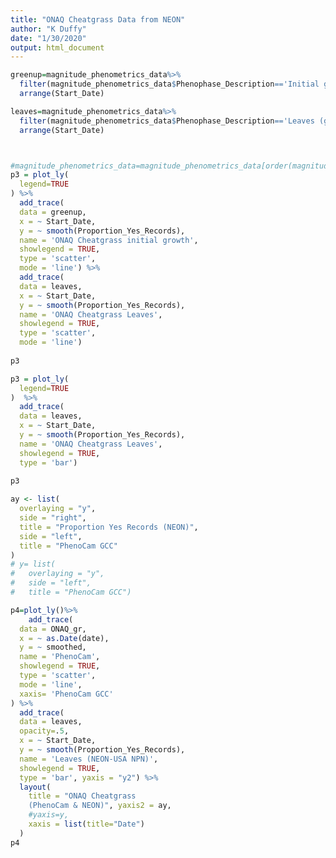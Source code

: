 ```yaml
---
title: "ONAQ Cheatgrass Data from NEON"
author: "K Duffy"
date: "1/30/2020"
output: html_document
---
```


```r

greenup=magnitude_phenometrics_data%>%
  filter(magnitude_phenometrics_data$Phenophase_Description=='Initial growth (grasses/sedges)')%>%
  arrange(Start_Date)

leaves=magnitude_phenometrics_data%>%
  filter(magnitude_phenometrics_data$Phenophase_Description=='Leaves (grasses)')%>%
  arrange(Start_Date)




```


```r
#magnitude_phenometrics_data=magnitude_phenometrics_data[order(magnitude_phenometrics_data$Start_Date), ]
p3 = plot_ly(
  legend=TRUE
) %>%
  add_trace(
  data = greenup,
  x = ~ Start_Date,
  y = ~ smooth(Proportion_Yes_Records),
  name = 'ONAQ Cheatgrass initial growth',
  showlegend = TRUE,
  type = 'scatter',
  mode = 'line') %>%
  add_trace(
  data = leaves,
  x = ~ Start_Date,
  y = ~ smooth(Proportion_Yes_Records),
  name = 'ONAQ Cheatgrass Leaves',
  showlegend = TRUE,
  type = 'scatter',
  mode = 'line')
  
p3
```

```r
p3 = plot_ly(
  legend=TRUE
)  %>%
  add_trace(
  data = leaves,
  x = ~ Start_Date,
  y = ~ smooth(Proportion_Yes_Records),
  name = 'ONAQ Cheatgrass Leaves',
  showlegend = TRUE,
  type = 'bar')
  
p3
```

```r
ay <- list(
  overlaying = "y",
  side = "right",
  title = "Proportion Yes Records (NEON)",
  side = "left", 
  title = "PhenoCam GCC"
)
# y= list(
#   overlaying = "y",
#   side = "left",
#   title = "PhenoCam GCC")

p4=plot_ly()%>%
    add_trace(
  data = ONAQ_gr,
  x = ~ as.Date(date),
  y = ~ smoothed,
  name = 'PhenoCam',
  showlegend = TRUE,
  type = 'scatter',
  mode = 'line', 
  xaxis= 'PhenoCam GCC'
) %>%
  add_trace(
  data = leaves,
  opacity=.5, 
  x = ~ Start_Date,
  y = ~ smooth(Proportion_Yes_Records),
  name = 'Leaves (NEON-USA NPN)',
  showlegend = TRUE,
  type = 'bar', yaxis = "y2") %>%
  layout(
    title = "ONAQ Cheatgrass
    (PhenoCam & NEON)", yaxis2 = ay,
    #yaxis=y,
    xaxis = list(title="Date")
  )
p4
```